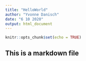 ```yaml
---
title: "HelloWorld"
author: "Yvonne Danisch"
date: "6 10 2020"
output: html_document
---
```


```r
knitr::opts_chunk$set(echo = TRUE)
```

## This is a markdown file
